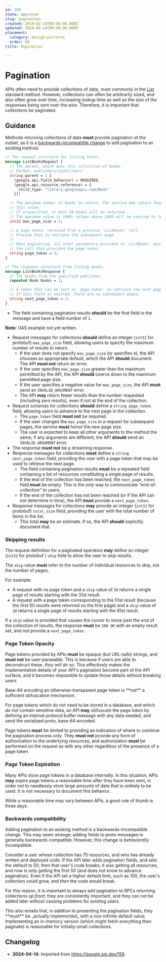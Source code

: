 ```yaml
---
id: 158
state: approved
slug: pagination
created: 2019-02-18T00:00:00.000Z
updated: 2024-04-14T00:00:00.000Z
placement:
  category: design-patterns
  order: 60
title: Pagination

--- 
```


# Pagination

APIs often need to provide collections of data, most commonly in the [List][]
standard method. However, collections can often be arbitrarily sized, and also
often grow over time, increasing lookup time as well as the size of the
responses being sent over the wire. Therefore, it is important that collections
be paginated.

## Guidance

Methods returning collections of data **must** provide pagination _at the outset_,
as it is a [backwards-incompatible change](#backwards-compatibility) to add
pagination to an existing method.


<Tabs>
  <TabItem label="Protocol Buffers">
  
  
  ```proto
  // The request structure for listing books.
  message ListBooksRequest {
    // The parent, which owns this collection of books.
    // Format: publishers/{publisher}
    string parent = 1 [
      (google.api.field_behavior) = REQUIRED,
      (google.api.resource_reference) = {
        child_type: "library.googleapis.com/Book"
      }];
  
    // The maximum number of books to return. The service may return fewer than
    // this value.
    // If unspecified, at most 50 books will be returned.
    // The maximum value is 1000; values above 1000 will be coerced to 1000.
    int32 max_page_size = 2;
  
    // A page token, received from a previous `ListBooks` call.
    // Provide this to retrieve the subsequent page.
    //
    // When paginating, all other parameters provided to `ListBooks` must match
    // the call that provided the page token.
    string page_token = 3;
  }
  
  // The response structure from listing books.
  message ListBooksResponse {
    // The books from the specified publisher.
    repeated Book books = 1;
  
    // A token that can be sent as `page_token` to retrieve the next page.
    // If this field is omitted, there are no subsequent pages.
    string next_page_token = 2;
  }
  ```
  
  - The field containing pagination results **should** be the first field in
    the message and have a field number of `1`.
  
  
  </TabItem>
  <TabItem label="OpenAPI 3.0">
  
  
  **Note:** OAS example not yet written.
  
  
  </TabItem>
</Tabs>
    

- Request messages for collections **should** define an integer (`int32` for
protobuf) `max_page_size` field, allowing users to specify the maximum number of
results to return.
  - If the user does not specify `max_page_size` (or specifies `0`), the API
    chooses an appropriate default, which the API **should** document. The API
    **must not** return an error.
  - If the user specifies `max_page_size` greater than the maximum permitted by the
    API, the API **should** coerce down to the maximum permitted page size.
  - If the user specifies a negative value for `max_page_size`, the API **must**
    send an `INVALID_ARGUMENT` error.
  - The API **may** return fewer results than the number requested (including
    zero results), even if not at the end of the collection.
- Request schemas for collections **should** define a `string page_token`
  field, allowing users to advance to the next page in the collection.
  - The `page_token` field **must not** be required.
  - If the user changes the `max_page_size` in a request for subsequent pages, the
    service **must** honor the new page size.
  - The user is expected to keep all other arguments to the method the same; if
    any arguments are different, the API **should** send an `INVALID_ARGUMENT`
    error.
- The response **must not** be a streaming response.
- Response messages for collections **must** define a
  `string next_page_token` field, providing the user with a page token that may
  be used to retrieve the next page.
  - The field containing pagination results **must** be a repeated
    field containing a list of resources constituting a single page of results.
  - If the end of the collection has been reached, the `next_page_token` field
    **must** be empty. This is the _only_ way to communicate
    "end-of-collection" to users.
  - If the end of the collection has not been reached (or if the API can not
    determine in time), the API **must** provide a `next_page_token`.
- Response messages for collections **may** provide an integer (`int32` for
protobuf) `total_size` field, providing the user with the total number of items
in the list.
  - This total **may** be an estimate. If so, the API **should** explicitly
    document that.

### Skipping results

The request definition for a paginated operation **may** define an integer
(`int32` for protobuf ) `skip` field to allow the user to skip results.

The `skip` value **must** refer to the number of individual resources to skip,
not the number of pages.

For example:

- A request with no page token and a `skip` value of `30` returns a single page
  of results starting with the 31st result.
- A request with a page token corresponding to the 51st result (because the
  first 50 results were returned on the first page) and a `skip` value of `30`
  returns a single page of results starting with the 81st result.

If a `skip` value is provided that causes the cursor to move past the end of
the collection of results, the response **must** be `200 OK` with an empty
result set, and not provide a `next_page_token`.

### Page Token Opacity

Page tokens provided by APIs **must** be opaque (but URL-safe) strings, and
**must not** be user-parseable. This is because if users are able to
deconstruct these, _they will do so_. This effectively makes the implementation
details of your API's pagination become part of the API surface, and it becomes
impossible to update those details without breaking users.

<Aside type="danger" title="Warning">
  Base-64 encoding an otherwise-transparent page token is **not** a
  sufficient obfuscation mechanism.
</Aside>

For page tokens which do not need to be stored in a database, and which do not
contain sensitive data, an API **may** obfuscate the page token by defining an
internal protocol buffer message with any data needed, and send the serialized
proto, base-64 encoded.

Page tokens **must** be limited to providing an indication of where to continue
the pagination process only. They **must not** provide any form of
authorization to the underlying resources, and authorization **must** be
performed on the request as with any other regardless of the presence of a page
token.

### Page Token Expiration

Many APIs store page tokens in a database internally. In this situation, APIs
**may** expire page tokens a reasonable time after they have been sent, in
order not to needlessly store large amounts of data that is unlikely to be
used. It is not necessary to document this behavior.

<Aside type="note" title="Note">
  While a reasonable time may vary between APIs, a good rule of thumb
  is three days.
</Aside>

### Backwards compatibility

Adding pagination to an existing method is a backwards-incompatible change. This
may seem strange; adding fields to proto messages is generally backwards
compatible. However, this change is _behaviorally_ incompatible.

Consider a user whose collection has 75 resources, and who has already written
and deployed code. If the API later adds pagination fields, and sets the
default to 50, then that user's code breaks; it was getting all resources, and
now is only getting the first 50 (and does not know to advance pagination).
Even if the API set a higher default limit, such as 100, the user's collection
could grow, and _then_ the code would break.

For this reason, it is important to always add pagination to RPCs returning
collections _up front_; they are consistently important, and they can not be
added later without causing problems for existing users.

<Aside type="danger" title="Warning">
  This also entails that, in addition to presenting the pagination
  fields, they **must** be _actually implemented_ with a non-infinite default
  value. Implementing an in-memory version (which might fetch everything then
  paginate) is reasonable for initially-small collections.
</Aside>

[list]: ./list

## Changelog

- **2024-04-14**: Imported from https://google.aip.dev/158.